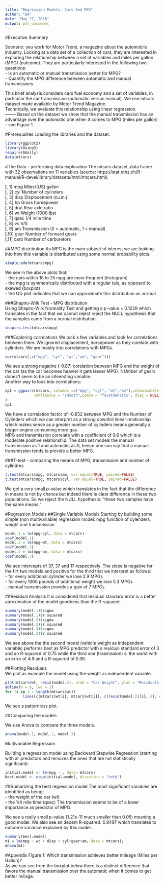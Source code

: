 ```yaml
---
title: "Regression Models: Cars And MPG"
author: "DA"
date: "May 27, 2016"
output: pdf_document
---
```

#Executive Summary

Scenario: you work for Motor Trend, a magazine about the automobile industry. Looking at a data set of a collection of cars, they are interested in exploring the relationship between a set of variables and miles per gallon (MPG) (outcome). They are particularly interested in the following two questions:  
- Is an automatic or manual transmission better for MPG?  
- Quantify the MPG difference between automatic and manual transmissions  

This brief analysis considers cars fuel economy and a set of variables, in particular the car transmission (automatic versus manual). We use mtcars dataset made available by Motor Trend Magazine.   
Technically, we evaluate this relationship using linear regression.   
--------
Based on the dataset we show that the manual transmission has an advantage over the automatic one when it comes to MPG (miles per gallon) - see Figure 1.  

#Prerequsites
Loading the libraries and the dataset.  
```r
library(ggplot2)
library(UsingR)
require(GGally)
data(mtcars)
```


#The Data - performing data exploration
The mtcars dataset, data frame with 32 observations on 11 variables (source: https://stat.ethz.ch/R-manual/R-devel/library/datasets/html/mtcars.html).  

[, 1]	mpg	Miles/(US) gallon  
[, 2]	cyl	Number of cylinders  
[, 3]	disp	Displacement (cu.in.)  
[, 4]	hp	Gross horsepower  
[, 5]	drat	Rear axle ratio  
[, 6]	wt	Weight (1000 lbs)  
[, 7]	qsec	1/4 mile time  
[, 8]	vs	V/S  
[, 9]	am	Transmission (0 = automatic, 1 = manual)  
[,10]	gear	Number of forward gears  
[,11]	carb	Number of carburetors  

##MPG distribution
As MPG is the main subject of interest we are looking into how this variable is distributed using some normal probability plots.
```r
simple.eda(mtcars$mpg)
```
We see in the above plots that:  
- the cars within 15 to 25 mpg are more frequent (histogram)  
- the mpg is symmetrically distributed with a regular tale, as opposed to skewed (boxplot)  
- the QQ plot indicates that we can approximate this distribution as normal  

###Shapiro-Wilk Test - MPG distribution   
Using Shapiro-Wilk Normality Test and getting a p-value = 0.1229 which translates in the fact that we cannot reject  reject the NULL hypothesis that the samples came from a normal distribution.  

```r
shapiro.test(mtcars$mpg)
```

###Exploring correlations
We pick a few variables and look for correlations between them. We ignored displacement, horsepower as they corelate with cylinders. We are mostly into correlations with MPGs.

```r
cor(mtcars[,c("mpg", "cyl", "wt","am", "gear")])
```
We see a strong negative (-0.87) corelation between MPG and the weight of the car (as the car becomes heavier it gets lesser MPG). NUmber of gears dones't seem to be an inteersting variable.    
Another way to look into correlations:    
```r
cp1 = ggpairs(mtcars, columns =c("mpg", "cyl", "wt","am"),columnLabels = c("MPG", "Cylinders","Wight", "Transmission"), lower = list(
             continuous = "smooth",combo = "facetdensity", diag = NULL)
)
cp1
```

We have a correlation factor of -0.852 between MPG and the Number of Cylinders which we can interpret as a strong downhill linear relationship which makes sense as a greater number of cylinders means generally a bigger engine consuming more gas.  
MPG and transmission correlate with a coefficient of 0.6 which is a moderate positive relationship. The data set models the manual transmission as 1 and automatic as 0, hence one can say that a manual transmission tends to provide a better MPG.



###T-test - comparing the means of MPG, transmission and number of cylindres

```r
t.test(mtcars$mpg, mtcars$am, var.equal=TRUE, paired=FALSE)
t.test(mtcars$mpg, mtcars$cyl, var.equal=TRUE, paired=FALSE)
```

We get a very small p-value which translates in the fact that the difference in means is not by chance but indeed there is clear difference in these two populations. So we reject the NULL hypothesis: "these two samples have the same means."  


#Regression  Models
##Single Variable Models
Starting by building some simple (non multivariable) regression model: mpg function of cylenders, weight and transmission
```r
model.1 = lm(mpg~cyl, data = mtcars)
coef(model.1)
model.2 = lm(mpg~wt, data = mtcars)
coef(model.2)
model.3 = lm(mpg~am, data = mtcars)
coef(model.3)
```
We see intercepts of 37, 37 and 17 respectively. The slope is negative for the firt two models and positive for the third that we interpret as follows:  
- for every additional cylinder we lose 2.9 MPGs  
- for every 1000 pounds of additional weight we lose 5.3 MPGs  
- manual transmission provides a gain of 7 MPGs  


##Residual Analysis
It is considered that residual standard error is a better aproximation of the model goodness than the R-squared.
```r
summary(model.1)$sigma
summary(model.1)$r.squared
summary(model.2)$sigma
summary(model.2)$r.squared
summary(model.3)$sigma
summary(model.3)$r.squared
```
We see above the the second model (vehicle weight as independent variable) performs best as MPG predictor with a residual standard error of 3 and an R-squared of 0.75 while the third one (trasmission) si the worst with an error of 4.9 and a R-sqaured of 0.36.  

##Plotting Residuals  
We plot as example the model using the weight as independent variable.    
```r
plot(mtcars$wt, resid(model.2), xlab = "Car Weight", ylab = "Residuals MPG", bg = "lightblue", col = "black", cex = 2, pch = 21,frame = FALSE)
abline(h = 0, lwd = 2)
for (i in 1 : length(mtcars$wt)) 
        lines(c(mtcars$wt[i], mtcars$wt[i]), c(resid(model.2)[i], 0), col = "red" , lwd = 2)
```

We see a patternless plot.  

##Comparing the models  

We use Anova to compare the three models.   
```r
anova(model.1, model.2, model.3)
```

Multivariable Regression




Building a regression model using Backward Stepwise Regression (starting with all predictors and removes the ones that are not statistically significant).

```r
initial.model <- lm(mpg ~., data= mtcars)
best.model <- step(initial.model, direction = "both")
```

##Sumarizing the best regression model
The most significant variables are identified as being:   
- the weight of the car (wt)   
- the 1/4 mile time (qsec)
The transmission seems to be of a lower importance as predictor of MPG.

We see a really small p-value (1.21e-11 much smaller than 0.05) meaning a good model.
We also see an decent R-squared: 0.8497 which translates to outcome variance explained by this model.
```r
summary(best.model)
m1 = lm(mpg ~ wt + disp + cyl+gear+am, data = mtcars);
Anova(m1)
```



#Appendix
Figure 1: Which transmission achieves better mileage (Miles per Gallon)?  
As we can see from the boxplot below there is a distinct difference that favors the manual transmission over the automatic when it comes to get better millage.
